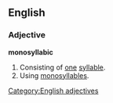 ==English==

===Adjective===
'''monosyllabic'''
# Consisting of [[one]] [[syllable]].
# Using [[monosyllable]]s.

[[Category:English adjectives]]